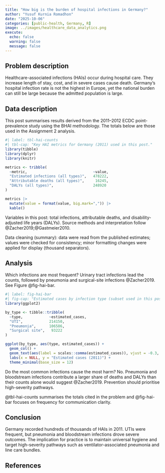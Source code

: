 ```yaml
---
title: "How big is the burden of hospital infections in Germany?"
author: "Yusuf Kurnia Romadhon"
date: "2025-10-06"
categories: [public-health, Germany, R]
image: ../images/healthcare_data_analytics.png
execute:
  echo: false
  warning: false
  message: false
---
```


## Problem description

Healthcare-associated infections (HAIs) occur during hospital care. They increase length of stay, cost, and in severe cases cause death. Germany’s hospital infection rate is not the highest in Europe, yet the national burden can still be large because the admitted population is large.

## Data description

This post summarises results derived from the 2011–2012 ECDC point-prevalence study using the BHAI methodology. The totals below are those used in the Assignment 2 analysis.

```r
#| label: tbl-hai-counts
#| tbl-cap: "Key HAI metrics for Germany (2011) used in this post."
library(tibble)
library(dplyr)
library(knitr)

metrics <- tribble(
  ~metric,                              ~value,
  "Estimated infections (all types)",   478222,
  "Attributable deaths (all types)",     16245,
  "DALYs (all types)",                  248920
)

metrics |> 
  mutate(value = format(value, big.mark=",")) |> 
  kable()

```

Variables in this post: total infections, attributable deaths, and disability-adjusted life years (DALYs). Source methods and interpretation follow @Zacher2019;@Gastmeier2010.

Data cleaning (summary): data were read from the published estimates; values were checked for consistency; minor formatting changes were applied for display (thousand separators).

## Analysis

Which infections are most frequent?
Urinary tract infections lead the counts, followed by pneumonia and surgical-site infections @Zacher2019. See Figure @fig-hai-bar.

```r
#| label: fig-hai-bar
#| fig-cap: "Estimated cases by infection type (subset used in this post)."
library(ggplot2)

by_type <- tibble::tribble(
  ~type,            ~estimated_cases,
  "UTI",            214150,
  "Pneumonia",      106586,
  "Surgical site",   93222
)

ggplot(by_type, aes(type, estimated_cases)) +
  geom_col() +
  geom_text(aes(label = scales::comma(estimated_cases)), vjust = -0.3, size = 3.6) +
  labs(x = NULL, y = "Estimated cases (2011)") +
  theme_minimal(base_size = 12)

```

Do the most common infections cause the most harm?
No. Pneumonia and bloodstream infections contribute a larger share of deaths and DALYs than their counts alone would suggest @Zacher2019. Prevention should prioritise high-severity pathways.

@tbl-hai-counts summarises the totals cited in the problem and @fig-hai-bar focuses on frequency for communication clarity.

## Conclusion

Germany recorded hundreds of thousands of HAIs in 2011. UTIs were frequent, but pneumonia and bloodstream infections drove severe outcomes. The implication for practice is to maintain universal hygiene and target high-severity pathways such as ventilator-associated pneumonia and line care bundles.

## References

::: {#refs}
:::
